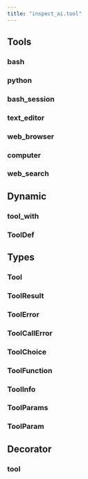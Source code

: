 ```yaml
---
title: "inspect_ai.tool"
---
```


## Tools

### bash
### python
### bash_session
### text_editor
### web_browser
### computer
### web_search

## Dynamic 

### tool_with
### ToolDef

## Types

### Tool
### ToolResult
### ToolError
### ToolCallError
### ToolChoice
### ToolFunction
### ToolInfo
### ToolParams
### ToolParam

## Decorator

### tool

